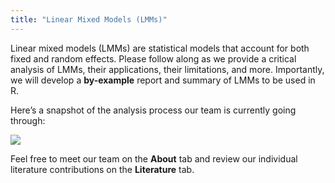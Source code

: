 ```yaml
---
title: "Linear Mixed Models (LMMs)"
---
```


Linear mixed models (LMMs) are statistical models that account for both fixed and random effects. Please follow along as we provide a critical analysis of LMMs, their applications, their limitations, and more. Importantly, we will develop a **by-example** report and summary of LMMs to be used in R.

Here's a snapshot of the analysis process our team is currently going through:

![](images/LMM.png){.lightbox}

Feel free to meet our team on the **About** tab and review our individual literature contributions on the **Literature** tab.
